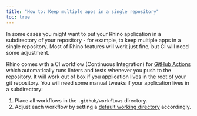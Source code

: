 ```yaml
---
title: "How to: Keep multiple apps in a single repository"
toc: true
---
```


In some cases you might want to put your Rhino application in a subdirectory of your repository -
for example, to keep multiple apps in a single repository.
Most of Rhino features will work just fine, but CI will need some adjustment.

Rhino comes with a CI workflow (Continuous Integration)
for [GitHub Actions](https://docs.github.com/en/actions)
which automatically runs linters and tests whenever you push to the repository.
It will work out of box if you application lives in the root of your git repository.
You will need some manual tweaks if your application lives in a subdirectory:

1. Place all workflows in the `.github/workflows` directory.
2. Adjust each workflow by setting
a [default working directory](https://docs.github.com/en/actions/using-workflows/workflow-syntax-for-github-actions#jobsjob_iddefaultsrun)
accordingly.

